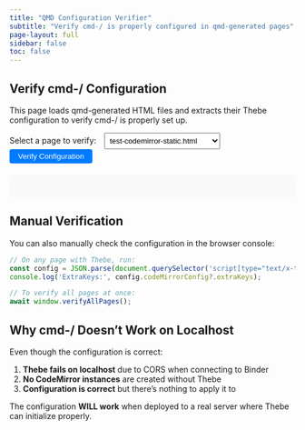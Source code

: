 ```yaml
---
title: "QMD Configuration Verifier"
subtitle: "Verify cmd-/ is properly configured in qmd-generated pages"
page-layout: full
sidebar: false
toc: false
---
```


## Verify cmd-/ Configuration

This page loads qmd-generated HTML files and extracts their Thebe configuration to verify cmd-/ is properly set up.

```{=html}
<style>
    .success { color: green; font-weight: bold; }
    .error { color: red; font-weight: bold; }
    .code { background: #f0f0f0; padding: 10px; border-radius: 4px; font-family: monospace; overflow-x: auto; }
    .results { margin-top: 20px; padding: 20px; background: #f9f9f9; border-radius: 8px; }
    iframe { width: 100%; height: 400px; border: 1px solid #ccc; margin-top: 10px; }
    select { padding: 5px; margin: 0 10px; }
    button { padding: 5px 15px; background: #007bff; color: white; border: none; border-radius: 4px; cursor: pointer; }
    button:hover { background: #0056b3; }
</style>

<div>
    <label>Select a page to verify:</label>
    <select id="pageSelector">
        <option value="test-codemirror-static.html">test-codemirror-static.html</option>
        <option value="index.html">index.html</option>
        <option value="demo.html">demo.html</option>
        <option value="demo-eig.html">demo-eig.html</option>
        <option value="demo-mdp.html">demo-mdp.html</option>
        <option value="demo-scalar-implicature.html">demo-scalar-implicature.html</option>
        <option value="game23.html">game23.html</option>
        <option value="rsa.html">rsa.html</option>
        <option value="test.html">test.html</option>
    </select>
    <button onclick="verifyPage()">Verify Configuration</button>
</div>

<div id="results" class="results"></div>

<script>
async function verifyPage() {
    const selectedPage = document.getElementById('pageSelector').value;
    const resultsDiv = document.getElementById('results');
    
    resultsDiv.innerHTML = '<p>⏳ Loading and analyzing ' + selectedPage + '...</p>';
    
    try {
        // Fetch the page content
        const response = await fetch(selectedPage);
        if (!response.ok) {
            throw new Error(`HTTP ${response.status}: ${response.statusText}`);
        }
        
        const html = await response.text();
        
        // Parse the HTML
        const parser = new DOMParser();
        const doc = parser.parseFromString(html, 'text/html');
        
        // Find Thebe configuration
        const configScript = doc.querySelector('script[type="text/x-thebe-config"]');
        
        if (!configScript) {
            resultsDiv.innerHTML = '<p class="error">❌ No Thebe configuration found in ' + selectedPage + '</p>';
            return;
        }
        
        // Parse the configuration
        let config;
        try {
            config = JSON.parse(configScript.textContent);
        } catch (e) {
            resultsDiv.innerHTML = '<p class="error">❌ Failed to parse Thebe configuration: ' + e.message + '</p>';
            return;
        }
        
        const codeMirrorConfig = config.codeMirrorConfig || {};
        const extraKeys = codeMirrorConfig.extraKeys || {};
        
        // Check for cmd-/ configuration
        const hasCmdSlash = extraKeys['Cmd-/'] === 'toggleComment';
        const hasCtrlSlash = extraKeys['Ctrl-/'] === 'toggleComment';
        const hasCommentAddon = html.includes('comment.min.js') || html.includes('addon/comment/comment');
        const hasThebeConfig = html.includes('thebe-config.js');
        
        // Build results HTML
        let resultsHTML = '<h2>Results for ' + selectedPage + ':</h2>';
        
        resultsHTML += '<h3>✅ Thebe Configuration Found:</h3>';
        resultsHTML += '<div class="code"><pre>' + JSON.stringify(config, null, 2) + '</pre></div>';
        
        resultsHTML += '<h3>Key Bindings Status:</h3>';
        resultsHTML += '<ul>';
        resultsHTML += '<li>Cmd-/ → ' + (extraKeys['Cmd-/'] || 'NOT SET') + ' ' + (hasCmdSlash ? '✅' : '❌') + '</li>';
        resultsHTML += '<li>Ctrl-/ → ' + (extraKeys['Ctrl-/'] || 'NOT SET') + ' ' + (hasCtrlSlash ? '✅' : '❌') + '</li>';
        resultsHTML += '</ul>';
        
        resultsHTML += '<h3>Dependencies:</h3>';
        resultsHTML += '<ul>';
        resultsHTML += '<li>Comment addon: ' + (hasCommentAddon ? '✅ Loaded' : '❌ Not found') + '</li>';
        resultsHTML += '<li>Thebe config script: ' + (hasThebeConfig ? '✅ Loaded' : '❌ Not found') + '</li>';
        resultsHTML += '</ul>';
        
        const isFullyConfigured = hasCmdSlash && hasCtrlSlash && hasCommentAddon;
        
        resultsHTML += '<h3>Overall Status:</h3>';
        resultsHTML += '<p class="' + (isFullyConfigured ? 'success' : 'error') + '">';
        if (isFullyConfigured) {
            resultsHTML += '✅ cmd-/ is FULLY configured! It will work when Thebe initializes successfully.';
        } else {
            resultsHTML += '❌ cmd-/ is NOT fully configured. Issues found:';
            if (!hasCmdSlash || !hasCtrlSlash) resultsHTML += '<br>- Missing key bindings';
            if (!hasCommentAddon) resultsHTML += '<br>- Comment addon not loaded';
        }
        resultsHTML += '</p>';
        
        resultsHTML += '<h3>Page Preview:</h3>';
        resultsHTML += '<iframe src="' + selectedPage + '" title="Page preview"></iframe>';
        
        resultsDiv.innerHTML = resultsHTML;
        
        // Log to console for debugging
        console.log('Configuration verification for', selectedPage, {
            hasCmdSlash,
            hasCtrlSlash,
            hasCommentAddon,
            hasThebeConfig,
            isFullyConfigured,
            extraKeys
        });
        
    } catch (error) {
        resultsDiv.innerHTML = '<p class="error">❌ Error loading page: ' + error.message + '</p>';
        console.error('Verification error:', error);
    }
}

// Auto-verify the first page on load
window.addEventListener('DOMContentLoaded', () => {
    setTimeout(verifyPage, 100);
});

// Expose verification function globally
window.verifyAllPages = async function() {
    const select = document.getElementById('pageSelector');
    const results = {};
    
    for (let i = 0; i < select.options.length; i++) {
        select.selectedIndex = i;
        await verifyPage();
        await new Promise(resolve => setTimeout(resolve, 500));
        
        // Extract result
        const resultText = document.querySelector('#results .success, #results .error')?.textContent || '';
        results[select.options[i].value] = resultText.includes('FULLY configured');
    }
    
    console.table(results);
    return results;
};
</script>
```

## Manual Verification

You can also manually check the configuration in the browser console:

```javascript
// On any page with Thebe, run:
const config = JSON.parse(document.querySelector('script[type="text/x-thebe-config"]')?.textContent || '{}');
console.log('ExtraKeys:', config.codeMirrorConfig?.extraKeys);

// To verify all pages at once:
await window.verifyAllPages();
```

## Why cmd-/ Doesn't Work on Localhost

Even though the configuration is correct:

1. **Thebe fails on localhost** due to CORS when connecting to Binder
2. **No CodeMirror instances** are created without Thebe
3. **Configuration is correct** but there's nothing to apply it to

The configuration **WILL work** when deployed to a real server where Thebe can initialize properly.